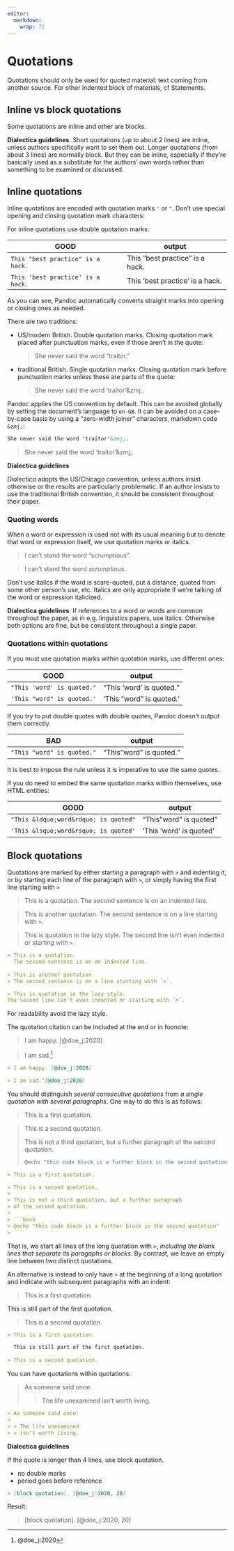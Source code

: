 ```yaml
---
editor: 
  markdown: 
    wrap: 72
---
```


# Quotations {#sec-quotations}

Quotations should only be used for quoted material: text coming from
another source. For other indented block of materials, cf
[Statements]{#cop-block-statements}.

## Inline vs block quotations

Some quotations are inline and other are blocks.

::: house
**Dialectica guidelines**. Short quotations (up to about 2 lines) are
inline, unless authors specifically want to set them out. Longer
quotations (from about 3 lines) are normally block. But they can be
inline, especially if they're basically used as a substitute for the
authors' own words rather than something to be examined or discussed.
:::

## Inline quotations

Inline quotations are encoded with quotation marks `'` or `"`. Don't use
special opening and closing quotation mark characters:

::: house
For inline quotations use double quotation marks:

| GOOD                              | output                          |
|-----------------------------------|---------------------------------|
| `This "best practice" is a hack.` | This "best practice" is a hack. |
| `This 'best practice' is a hack.` | This 'best practice' is a hack. |
:::

As you can see, Pandoc automatically converts straight marks into
opening or closing ones as needed.

There are two traditions:

-   US/modern British. Double quotation marks. Closing quotation mark
    placed after punctuation marks, even if those aren't in the quote:

    > She never said the word "traitor."

-   traditional British. Single quotation marks. Closing quotation mark
    before punctuation marks unless these are parts of the quote:

    > She never said the word 'traitor'&zmj;.

Pandoc applies the US convention by default. This can be avoided
globally by setting the document's language to `en-GB`. It can be
avoided on a case-by-case basis by using a "zero-width joiner"
characters, markdown code `&zmj;`:

``` markdown
She never said the word 'traitor'&zmj;.
```

> She never said the word 'traitor'&zmj;.

::: house
**Dialectica guidelines**

*Dialectica* adopts the US/Chicago convention, unless authors insist
otherwise or the results are particularly problematic. If an author
insists to use the traditional British convention, it should be
consistent throughout their paper.
:::

### Quoting words

When a word or expression is used not with its usual meaning but to
denote that word or expression itself, we use quotation marks or
italics.

> I can't stand the word "scrumptious".

> I can't stand the word *scrumptious*.

Don't use italics if the word is scare-quoted, put a distance, quoted
from some other person's use, etc. Italics are only appropriate if we're
talking of the word or expression italicized.

::: house
**Dialectica guidelines**. If references to a word or words are common
throughout the paper, as in e.g. linguistics papers, use italics.
Otherwise both options are fine, but be consistent throughout a single
paper.
:::

### Quotations within quotations

If you must use quotation marks within quotation marks, use different
ones:

| GOOD                       | output                   |
|----------------------------|--------------------------|
| `"This 'word' is quoted."` | "This 'word' is quoted." |
| `'This "word" is quoted.'` | 'This "word" is quoted.' |

If you try to put double quotes with double quotes, Pandoc doesn't
output them correctly.

| BAD                        | output                  |
|----------------------------|-------------------------|
| `"This "word" is quoted."` | "This"word" is quoted." |

It is best to impose the rule unless it is imperative to use the same
quotes.

If you do need to embed the same quotation marks within themselves, use
HTML entitles:

| GOOD                                  | output                  |
|---------------------------------------|-------------------------|
| `"This &ldquo;word&rdquo; is quoted"` | "This "word" is quoted" |
| `'This &lsquo;word&rsquo; is quoted'` | 'This 'word' is quoted' |

## Block quotations

Quotations are marked by either starting a paragraph with `>` and
indenting it, or by starting each line of the paragraph with `>`, or
simply having the first line starting with `>`

> This is a quotation. The second sentence is on an indented line.

> This is another quotation. The second sentence is on a line starting
> with `>`.

> This is quotation in the lazy style. The second line isn't even
> indented or starting with `>`.

``` markdown
> This is a quotation.
  The second sentence is on an indented line.
  
> This is another quotation.
> The second sentence is on a line starting with `>`.

> This is quotation in the lazy style.
The second line isn't even indented or starting with `>`.
```

For readability avoid the lazy style.

The quotation citation can be included at the end or in foonote:

> I am happy. [@doe_j:2020]

> I am sad.[^191-cop-block-quotations-1]

[^191-cop-block-quotations-1]: @doe_j:2020

``` markdown
> I am happy. [@doe_j:2020]

> I am sad.^[@doe_j:2020]
```

You should distinguish *several consecutive quotations* from *a single
quotation with several paragraphs*. One way to do this is as follows:

> This is a first quotation.

> This is a second quotation.
>
> This is not a third quotation, but a further paragraph 
> of the second quotation.
>
> ```bash
> @echo "this code block is a further block in the second quotation"
> ```

``` markdown
> This is a first quotation.

> This is a second quotation.
>
> This is not a third quotation, but a further paragraph 
> of the second quotation.
>
> ```bash
> @echo "this code block is a further block in the second quotation"
> ```
```

That is, we start all lines of the long quotation with `>`, *including
the blank lines that separate its paragaphs or blocks*. By contrast, we
leave an empty line between two distinct quotations.

An alternative is instead to only have `>` at the beginning of a long
quotation and indicate with subsequent paragraphs with an indent:

> This is a first quotation.

This is still part of the first quotation.

> This is a second quotation.

``` markdown
> This is a first quotation.

  This is still part of the first quotation.
  
> This is a second quotation.
```

You can have quotations within quotations.

> As someone said once:
>
> > The life unexamined isn't worth living.

``` markdown
> As someone said once:
> 
> > The life unexamined 
> > isn't worth living.
```

::: house
**Dialectica guidelines**

If the quote is longer than 4 lines, use block quotation.

-   no double marks
-   period goes before reference

``` markdown
> [block quotation]. [@doe_j:2020, 20]
```

Result:

> \[block quotation\]. [@doe_j:2020, 20]
:::
